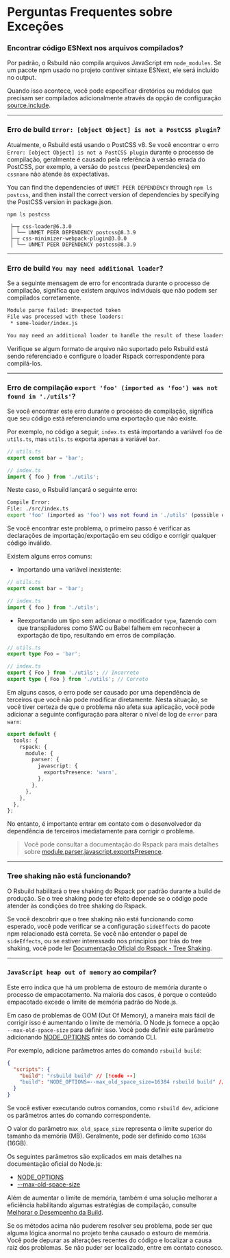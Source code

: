 # Perguntas Frequentes sobre Exceções

### Encontrar código ESNext nos arquivos compilados?

Por padrão, o Rsbuild não compila arquivos JavaScript em `node_modules`. Se um pacote npm usado no projeto contiver sintaxe ESNext, ele será incluído no output.

Quando isso acontece, você pode especificar diretórios ou módulos que precisam ser compilados adicionalmente através da opção de configuração [source.include](/config/source/include).

---

### Erro de build `Error: [object Object] is not a PostCSS plugin`?

Atualmente, o Rsbuild está usando o PostCSS v8. Se você encontrar o erro `Error: [object Object] is not a PostCSS plugin` durante o processo de compilação, geralmente é causado pela referência à versão errada do PostCSS, por exemplo, a versão do `postcss` (peerDependencies) em `cssnano` não atende às expectativas.

You can find the dependencies of `UNMET PEER DEPENDENCY` through `npm ls postcss`, and then install the correct version of dependencies by specifying the PostCSS version in package.json.

```
npm ls postcss

 ├─┬ css-loader@6.3.0
 │ └── UNMET PEER DEPENDENCY postcss@8.3.9
 ├─┬ css-minimizer-webpack-plugin@3.0.0
 │ └── UNMET PEER DEPENDENCY postcss@8.3.9
```

---

### Erro de build `You may need additional loader`?

Se a seguinte mensagem de erro for encontrada durante o processo de compilação, significa que existem arquivos individuais que não podem ser compilados corretamente.

```bash
Module parse failed: Unexpected token
File was processed with these loaders:
 * some-loader/index.js

You may need an additional loader to handle the result of these loaders.
```

Verifique se algum formato de arquivo não suportado pelo Rsbuild está sendo referenciado e configure o loader Rspack correspondente para compilá-los.

---

### Erro de compilação `export 'foo' (imported as 'foo') was not found in './utils'`?

Se você encontrar este erro durante o processo de compilação, significa que seu código está referenciando uma exportação que não existe.

Por exemplo, no código a seguir, `index.ts` está importando a variável `foo` de `utils.ts`, mas `utils.ts` exporta apenas a variável `bar`.

```ts
// utils.ts
export const bar = 'bar';

// index.ts
import { foo } from './utils';
```

Neste caso, o Rsbuild lançará o seguinte erro:

```bash
Compile Error:
File: ./src/index.ts
export 'foo' (imported as 'foo') was not found in './utils' (possible exports: bar)
```

Se você encontrar este problema, o primeiro passo é verificar as declarações de importação/exportação em seu código e corrigir qualquer código inválido.

Existem alguns erros comuns:

- Importando uma variável inexistente:

```ts
// utils.ts
export const bar = 'bar';

// index.ts
import { foo } from './utils';
```

- Reexportando um tipo sem adicionar o modificador `type`, fazendo com que transpiladores como SWC ou Babel falhem em reconhecer a exportação de tipo, resultando em erros de compilação.

```ts
// utils.ts
export type Foo = 'bar';

// index.ts
export { Foo } from './utils'; // Incorreto
export type { Foo } from './utils'; // Correto
```

Em alguns casos, o erro pode ser causado por uma dependência de terceiros que você não pode modificar diretamente. Nesta situação, se você tiver certeza de que o problema não afeta sua aplicação, você pode adicionar a seguinte configuração para alterar o nível de log de `error` para `warn`:

```ts title="rsbuild.config.ts"
export default {
  tools: {
    rspack: {
      module: {
        parser: {
          javascript: {
            exportsPresence: 'warn',
          },
        },
      },
    },
  },
};
```

No entanto, é importante entrar em contato com o desenvolvedor da dependência de terceiros imediatamente para corrigir o problema.

> Você pode consultar a documentação do Rspack para mais detalhes sobre [module.parser.javascript.exportsPresence](https://rspack.rs/config/module#moduleparserjavascriptexportspresence).

---

### Tree shaking não está funcionando?

O Rsbuild habilitará o tree shaking do Rspack por padrão durante a build de produção. Se o tree shaking pode ter efeito depende se o código pode atender às condições do tree shaking do Rspack.

Se você descobrir que o tree shaking não está funcionando como esperado, você pode verificar se a configuração `sideEffects` do pacote npm relacionado está correta. Se você não entender o papel de `sideEffects`, ou se estiver interessado nos princípios por trás do tree shaking, você pode ler [Documentação Oficial do Rspack - Tree Shaking](https://rspack.rs/guide/optimization/tree-shaking).

---

### `JavaScript heap out of memory` ao compilar?

Este erro indica que há um problema de estouro de memória durante o processo de empacotamento. Na maioria dos casos, é porque o conteúdo empacotado excede o limite de memória padrão do Node.js.

Em caso de problemas de OOM (Out Of Memory), a maneira mais fácil de corrigir isso é aumentando o limite de memória. O Node.js fornece a opção `--max-old-space-size` para definir isso. Você pode definir este parâmetro adicionando [NODE_OPTIONS](https://nodejs.org/api/cli.html#node_optionsoptions) antes do comando CLI.

Por exemplo, adicione parâmetros antes do comando `rsbuild build`:

```json title="package.json"
{
  "scripts": {
    "build": "rsbuild build" // [!code --]
    "build": "NODE_OPTIONS=--max_old_space_size=16384 rsbuild build" // [!code ++]
  }
}
```

Se você estiver executando outros comandos, como `rsbuild dev`, adicione os parâmetros antes do comando correspondente.

O valor do parâmetro `max_old_space_size` representa o limite superior do tamanho da memória (MB). Geralmente, pode ser definido como `16384` (16GB).

Os seguintes parâmetros são explicados em mais detalhes na documentação oficial do Node.js:

- [NODE_OPTIONS](https://nodejs.org/api/cli.html#node_optionsoptions)
- [--max-old-space-size](https://nodejs.org/api/cli.html#--max-old-space-sizesize-in-megabytes)

Além de aumentar o limite de memória, também é uma solução melhorar a eficiência habilitando algumas estratégias de compilação, consulte [Melhorar o Desempenho da Build](/guide/optimization/build-performance).

Se os métodos acima não puderem resolver seu problema, pode ser que alguma lógica anormal no projeto tenha causado o estouro de memória. Você pode depurar as alterações recentes do código e localizar a causa raiz dos problemas. Se não puder ser localizado, entre em contato conosco.
